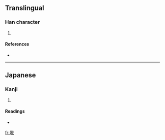 ==Translingual==

===Han character===
{{Han char|rn=32|rad=土|as=07|sn=10|four=|canj=土廿人心 (GTOP)}}

# {{defn|Han}}

====References====
* {{Han ref|kx=0232.181|hdz=10443.051|uh=57D6|ud=22486}}

----

==Japanese==

===Kanji===
{{ja-kanji|grade=|rs=土07}}

# {{defn|Japanese}}

====Readings====
* {{ja-readings|on=|kun=[[ごみ]] (gomi)}}

[[fr:埖]]